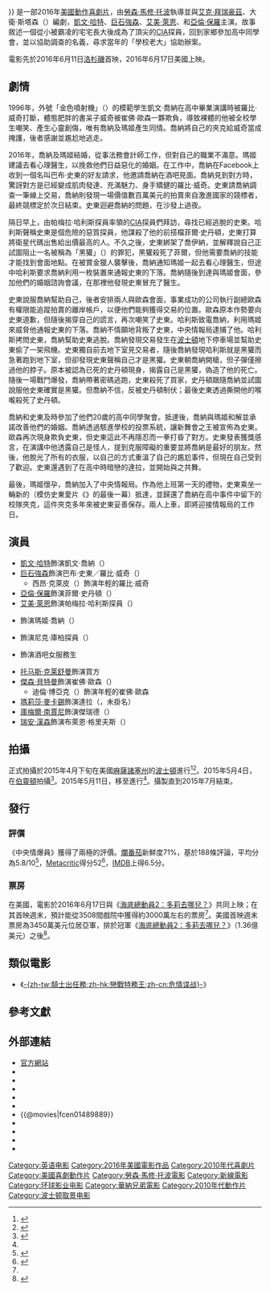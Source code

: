 {{noteTA
|G1=Movie
|G2=Show
|T=zh-tw:中央情爆員;zh-cn:乌龙特工;zh-hk:肌智同學會;
}}
{{Infobox film
| name           = 中央情爆員
| original_name  = {{lang|en|''Central Intelligence''}}
| image          = Central Intelligence Poster.jpg
| alt            = 
| caption        = 電影海報
| director       = [[勞森·馬修·托波|勞森·馬修·托波]]
| producer       = {{link-en|史考特·史都柏|Scott Stuber}}<br>彼得·普林西帕托（{{lang|en|Peter Principato}}）<br>保羅·楊（{{lang|en|Paul Young}}）<br>邁克爾·福特雷爾（{{lang|en|Michael Fottrell}}）
| writer         = [[艾克·拜瑞豪茲|艾克·拜瑞豪茲]]<br>大衛·斯塔森（{{lang|en|David Stassen}}）<br>勞森·馬修·托波
| starring       = [[凱文·哈特|凱文·哈特]]<br>[[巨石強森|巨石強森]]<br>[[艾美·萊恩|艾美·萊恩]]<br>{{link-en|丹妮拉·妮可萊特|Danielle Nicolet}}<br>[[鮑比·布朗|鮑比·布朗]]<br>[[亞倫·保羅|亞倫·保羅]]
| music          = {{link-en|西奧多·夏皮羅|Theodore Shapiro}}<br>{{link-en|路德維希·約蘭松|Ludwig Göransson}}
| cinematography = {{link-en|巴里·彼得森 (攝影指導)|Barry Peterson (cinematographer)|巴里·彼得森}}
| editing        = 邁克·塞爾（{{lang|en|Mike Sale}}）<br>布賴恩·奧爾茲（{{lang|en|Brian Olds}}）
| studio         = [[新線影業|新線影業]]<br>{{link-en|Bluegrass Films|Scott Stuber}}<br>{{lang|en|Principato-Young Entertainment}}<br>{{link-en|拉特帕克-沙丘娛樂|RatPac-Dune Entertainment}}
| distributor    = [[華納兄弟|華納兄弟]]（北美）<br>[[環球影業|環球影業]]（全球）
| released       = {{film date|2016|6|11|{{link-en|福克斯戲院 (西木區)|Fox Theater, Westwood Village|福克斯戲院}}|2016|6|17|美國|2016|7|1|英國|2016|7|14|香港和澳門|2016|7|15|臺灣}}
| runtime        = 107分鐘<ref>{{cite web | url=http://www.bbfc.co.uk/releases/central-intelligence-film | title=''Central Intelligence'' (12A) | work=[[British_Board_of_Film_Classification|British Board of Film Classification]] | date=2016-06-04 | accessdate=2016-06-05 | archive-date=2019-05-08 | archive-url=https://web.archive.org/web/20190508233355/http://www.bbfc.co.uk/releases/central-intelligence-film | dead-url=no }}</ref>
| country        = 美國
| language       = 英語
| budget         = 5000萬美元<ref name="budget">{{cite web |url=http://deadline.com/2016/06/finding-dory-central-intelligence-weekend-box-office-preview-1201772455/ |title='Finding Dory’ To Have Shark-Size Appetite At Weekend B.O.; Second Best Opening This Summer After ‘Civil War’ – Preview |work=deadline.com |accessdate=2016-06-17 |archive-date=2020-02-26 |archive-url=https://web.archive.org/web/20200226173428/https://deadline.com/2016/06/finding-dory-central-intelligence-weekend-box-office-preview-1201772455/ |dead-url=no }}</ref>
| gross          = 2.17億美元
| preceded_by    = 
| followed_by    = 
| cn_name        = 乌龙特工
| hk_name        = 肌智同學會
| tw_name        = 中央情爆員<ref>{{@movies|id=fcen01489889|title=中央情爆員 Central Intelligence}}</ref>
}}
{{作品名稱|name=''Central Intelligence''|hk=肌智同學會|tw=中央情爆員|cn=乌龙特工}}是一部2016年[[美國|美國]][[動作片|動作]][[喜劇片|喜劇片]]，由[[勞森·馬修·托波|勞森·馬修·托波]]執導並與[[艾克·拜瑞豪茲|艾克·拜瑞豪茲]]、大衛·斯塔森（{{lang|en|David Stassen}}）編劇，[[凱文·哈特|凱文·哈特]]、[[巨石強森|巨石強森]]、[[艾美·萊恩|艾美·萊恩]]、{{link-en|丹妮拉·妮可萊特|Danielle Nicolet}}和[[亞倫·保羅|亞倫·保羅]]主演。故事敘述一個從小被霸凌的宅宅長大後成為了頂尖的[[中央情報局|CIA]]探員，回到家鄉參加高中同學會，並以協助調查的名義，尋求當年的「學校老大」協助辦案。

電影先於2016年6月11日[[洛杉磯|洛杉磯]]{{link-en|福克斯戲院 (西木區)|Fox Theater, Westwood Village|福克斯戲院}}首映，2016年6月17日美國上映。

== 劇情 ==
1996年，外號「金色噴射機」（{{lang|en|The Golden Jet}}）的模範學生凱文·喬納在高中畢業演講時被羅比·威奇打斷，體態肥胖的書呆子威奇被崔佛·歐森一夥欺負，導致裸體的他被全校學生嘲笑、產生心靈創傷，唯有喬納及瑪姬產生同情。喬納將自己的夾克給威奇當成掩護，後者感謝並尷尬地逃走。

2016年，喬納及瑪姬結婚，從事法務會計師工作，但對自己的職業不滿意。瑪姬建議去看心理醫生，以挽救他們日益惡化的婚姻。在工作中，喬納在Facebook上收到一個名叫巴布·史東的好友請求，他邀請喬納在酒吧見面。喬納見到對方時，驚訝對方是已經變成肌肉發達、充滿魅力、身手矯健的羅比·威奇。史東請喬納調查一筆線上交易，喬納則發現一場價值數百萬美元的拍賣來自激進國家的競標者，最終競標定於次日結束。史東迴避喬納的問題，在沙發上過夜。

隔日早上，由帕梅拉·哈利斯探員率領的[[中央情報局|CIA]]探員們拜訪，尋找已經逃脫的史東。哈利斯聲稱史東是個危險的惡質探員，他謀殺了他的前搭檔菲爾·史丹頓，史東打算將衛星代碼出售給出價最高的人。不久之後，史東綁架了喬伊納，並解釋說自己正試圖阻止一名被稱為「黑獾」（{{lang|en|Black Badger}}）的罪犯，黑獾殺死了菲爾，但他需要喬納的技能才能找到會面地點。在被賞金獵人襲擊後，喬納通知瑪姬一起去看心理醫生，但途中哈利斯要求喬納利用一枚裝置來通報史東的下落。喬納隨後到達與瑪姬會面，參加他們的婚姻諮詢會議，在那裡他發現史東冒充了醫生。

史東說服喬納幫助自己，後者安排兩人與歐森會面，事業成功的公司執行副總歐森有權限能追蹤拍賣的離岸帳戶，以便他們能夠獲得交易的位置。歐森原本作勢要向史東道歉，但隨後揭穿自己的謊言，再次嘲笑了史東。哈利斯致電喬納，利用瑪姬來威脅他通報史東的下落。喬納不情願地背叛了史東，中央情報局逮捕了他。哈利斯拷問史東，喬納幫助史東逃脫。喬納發現交易發生在[[波士頓|波士頓]]地下停車場並幫助史東偷了一架飛機。史東獨自前去地下室見交易者，隨後喬納發現哈利斯就是黑獾而急著跑到地下室，但卻發現史東聲稱自己才是黑獾。史東朝喬納開槍，但子彈僅擦過他的脖子。原本被認為已死的史丹頓現身，揭露自己是黑獾，偽造了他的死亡。隨後一場戰鬥爆發，喬納帶著密碼逃跑，史東殺死了買家，史丹頓跟隨喬納並試圖說服他史東確實是黑獾。但喬納不信，反被史丹頓制伏；最後史東透過撕開他的喉嚨殺死了史丹頓。

喬納和史東及時參加了他們20歲的高中同學聚會。抵達後，喬納與瑪姬和解並承諾改善他們的婚姻。喬納透過駭進學校的投票系統，讓新舞會之王被宣佈為史東。歐森再次現身欺負史東，但史東這此不再隱忍而一拳打昏了對方。史東發表獲獎感言，在演講中他透露自己是怪人，提到克服障礙的重要並將喬納是最好的朋友。然後，他脫光了所有的衣服，以自己的方式重溫了自己的尷尬事件，但現在自己受到了歡迎。史東還遇到了在高中時暗戀的達拉，並開始與之共舞。

最後，瑪姬懷孕，喬納加入了中央情報局。作為他上班第一天的禮物，史東乘坐一輛新的{{link-en|雪佛蘭索羅德|Chevrolet Silverado}}（模仿史東愛片《{{le|少女十五十六時|Sixteen Candles}}》的最後一幕）抵達，並歸還了喬納在高中事件中留下的校隊夾克，這件夾克多年來被史東妥善保存。兩人上車，即將迎接情報局的工作日。

== 演員 ==
*[[凱文·哈特|凱文·哈特]]飾演凱文·喬納（{{lang|en|Calvin Joyner}}）
*[[巨石強森|巨石強森]]飾演巴布·史東／羅比·威奇（{{lang|en|Bob Stone / Robbie Weirdicht}}）
**西昂·克萊皮（{{lang|en|Sione Kelepi}}）飾演年輕的羅比·威奇
*[[亞倫·保羅|亞倫·保羅]]飾演菲爾·史丹頓（{{lang|en|Phil Stanton}}）
*[[艾美·萊恩|艾美·萊恩]]飾演帕梅拉·哈利斯探員（{{lang|en|Agent Pamela Harris}}）
*{{link-en|丹妮拉·妮可萊特|Danielle Nicolet}}飾演瑪姬·喬納（{{lang|en|Maggie Joyner}}）
*{{link-en|提摩西·約翰·史密斯|Timothy John Smith (actor)}}飾演尼克·庫柏探員（{{lang|en|Agent Nick Cooper}}）
*{{link-en|梅根·帕克|Megan Park}}飾演酒吧女服務生
*[[托马斯·克莱舒曼|托马斯·克莱舒曼]]飾演買方
*[[傑森·貝特曼|傑森·貝特曼]]飾演崔佛·歐森（{{lang|en|Trevor Olson}}）
**迪倫·博亞克（{{lang|en|Dylan Boyack}}）飾演年輕的崔佛·歐森
*[[瑪莉莎·麥卡錫|瑪莉莎·麥卡錫]]飾演達拉（{{lang|en|Darla}}，未掛名）
*[[庫梅爾·南賈尼|庫梅爾·南賈尼]]飾演傑瑞德（{{lang|en|Jared}}）
*[[瑞安·漢森|瑞安·漢森]]飾演布萊恩·格里夫斯（{{lang|en|Brian Grieves}}）

== 拍攝 ==
正式拍攝於2015年4月下旬在美國[[麻薩諸塞州|麻薩諸塞州]]的[[波士頓|波士頓]]進行<ref>{{cite web|title=Kevin Hart on Instagram|url=https://instagram.com/p/2B65eXCYlS/|publisher=instagram.com|accessdate=2015-05-02|archive-date=2018-06-19|archive-url=https://web.archive.org/web/20180619143212/https://www.instagram.com/p/2B65eXCYlS/|dead-url=no}}</ref><ref>{{cite news|last1=Erik Christianson|first1=Jon|title=Calling All Film Junkies: Movies Filming in Boston During Summer 2015|url=http://www.thevoiceofdowntownboston.com/calling-all-film-junkies-movies-filming-in-boston-during-summer-2015/|accessdate=2015-05-02|work=thevoiceofdowntownboston.com|date=2015-03-31|deadurl=yes|archiveurl=https://web.archive.org/web/20170608113600/http://www.thevoiceofdowntownboston.com/calling-all-film-junkies-movies-filming-in-boston-during-summer-2015/|archivedate=2017-06-08}}</ref>。2015年5月4日，在[[伯靈頓_(麻薩諸塞州)|伯靈頓]]拍攝<ref name=MayOLV>{{cite news|title=Dwayne Johnson and Kevin Hart spotted filming ‘Central Intelligence’ in Massachusetts|url=http://www.onlocationvacations.com/2015/05/05/dwayne-johnson-and-kevin-hart-spotted-filming-central-intelligence-in-massachusetts/?n=1|accessdate=2015-05-06|work=onlocationvacations.com|date=2015-05-05|archive-date=2015-05-06|archive-url=https://web.archive.org/web/20150506181958/http://www.onlocationvacations.com/2015/05/05/dwayne-johnson-and-kevin-hart-spotted-filming-central-intelligence-in-massachusetts/?n=1|dead-url=no}}</ref>。2015年5月11日，移至{{link-en|米德爾頓 (麻薩諸塞州)|Middleton, Massachusetts|米德爾頓}}進行<ref name="MayOLV" />。攝製直到2015年7月結束。

== 發行 ==
=== 評價 ===
《中央情爆員》獲得了兩極的評價。[[爛番茄|爛番茄]]新鮮度71%，基於188條評論，平均分為5.8/10<ref name="RT">{{cite web |url=https://www.rottentomatoes.com/m/central_intelligence/ |title=Central Intelligence (2016) |website=[[Rotten_Tomatoes|Rotten Tomatoes]] |accessdate=2016-06-16 |archive-date=2019-07-28 |archive-url=https://web.archive.org/web/20190728144220/https://www.rottentomatoes.com/m/central_intelligence/ |dead-url=no }}</ref>，[[Metacritic|Metacritic]]得分52<ref name="Meta">{{cite web |url=http://www.metacritic.com/movie/central-intelligence |title=Central Intelligence reviews |website=[[Metacritic|Metacritic]] |accessdate=2016-06-16 |archive-date=2019-06-19 |archive-url=https://web.archive.org/web/20190619111140/https://www.metacritic.com/movie/central-intelligence |dead-url=no }}</ref>，[[IMDB|IMDB]]上得6.5分。

=== 票房 ===
在美國，電影於2016年6月17日與《[[海底總動員2：多莉去哪兒？|海底總動員2：多莉去哪兒？]]》共同上映；在其首映週末，預計能從3508間戲院中獲得約3000萬左右的票房<ref name=budget/>。美國首映週末票房為3450萬美元位居亞軍，排於冠軍《[[海底總動員2：多莉去哪兒？|海底總動員2：多莉去哪兒？]]》（1.36億美元）之後<ref name="Friday">{{cite web |url=http://deadline.com/2016/06/finding-dory-box-office-central-intelligence-captain-america-totals-1201774498/ |title='Dory's Record Animated Pic $136M+ Opening Is Also Second Best For June After ‘Jurassic World’ |work=deadline.com |accessdate=2016-06-20 |archive-date=2016-06-20 |archive-url=https://web.archive.org/web/20160620191652/http://deadline.com/2016/06/finding-dory-box-office-central-intelligence-captain-america-totals-1201774498/ |dead-url=no }}</ref>。

== 類似電影 ==
* 《[[騎士出任務|-{zh-tw:騎士出任務;zh-hk:戀戰特務王;zh-cn:危情谍战}-]]》

== 參考文獻 ==
{{reflist|30em}}

== 外部連結 ==
* [http://www.centralintelligencemovie.com/ 官方網站]{{Wayback|url=http://www.centralintelligencemovie.com/ |date=20180413062020 }}
* {{IMDb title|1489889}}
* {{Mojo title|centralintelligence}}
* {{Rotten Tomatoes|central_intelligence}}
* {{metacritic film|central-intelligence}}
* {{Amg movie|620032}}
* {{@movies|fcen01489889}}
* {{yahoomovie id|6217}}
* {{Yahoo-movie-hk title|29844-CentralIntelligence}}
* {{douban}}
* {{Mtime|218512}}

{{Rawson Marshall Thurber}}
{{巨石强森}}
{{DEFAULTSORT:Central Intelligence (film)}}
[[Category:英语电影|Category:英语电影]]
[[Category:2016年美國電影作品|Category:2016年美國電影作品]]
[[Category:2010年代喜劇片|Category:2010年代喜劇片]]
[[Category:美國喜劇動作片|Category:美國喜劇動作片]]
[[Category:勞森·馬修·托波電影|Category:勞森·馬修·托波電影]]
[[Category:新線電影|Category:新線電影]]
[[Category:环球影业电影|Category:环球影业电影]]
[[Category:華納兄弟電影|Category:華納兄弟電影]]
[[Category:2010年代動作片|Category:2010年代動作片]]
[[Category:波士顿取景电影|Category:波士顿取景电影]]